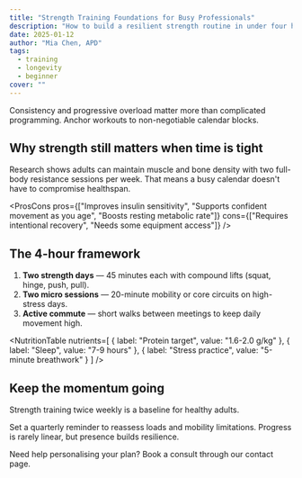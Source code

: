 ```yaml
---
title: "Strength Training Foundations for Busy Professionals"
description: "How to build a resilient strength routine in under four hours per week."
date: 2025-01-12
author: "Mia Chen, APD"
tags:
  - training
  - longevity
  - beginner
cover: ""
---
```


<Callout title="Key idea" variant="success">
Consistency and progressive overload matter more than complicated programming. Anchor workouts to non-negotiable calendar blocks.
</Callout>

## Why strength still matters when time is tight

Research shows adults can maintain muscle and bone density with two full-body resistance sessions per week. That means a busy calendar doesn&apos;t have to compromise healthspan.

<ProsCons
  pros={["Improves insulin sensitivity", "Supports confident movement as you age", "Boosts resting metabolic rate"]}
  cons={["Requires intentional recovery", "Needs some equipment access"]}
/>

## The 4-hour framework

1. **Two strength days** — 45 minutes each with compound lifts (squat, hinge, push, pull).
2. **Two micro sessions** — 20-minute mobility or core circuits on high-stress days.
3. **Active commute** — short walks between meetings to keep daily movement high.

<NutritionTable
  nutrients=[
    { label: "Protein target", value: "1.6-2.0 g/kg" },
    { label: "Sleep", value: "7-9 hours" },
    { label: "Stress practice", value: "5-minute breathwork" }
  ]
/>

## Keep the momentum going

<Quote by="American College of Sports Medicine">
Strength training twice weekly is a baseline for healthy adults.
</Quote>

Set a quarterly reminder to reassess loads and mobility limitations. Progress is rarely linear, but presence builds resilience.

<Note>
Need help personalising your plan? Book a consult through our contact page.
</Note>
